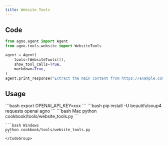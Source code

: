 ```yaml
---
title: Website Tools
---
```


## Code

```python cookbook/tools/website_tools.py
from agno.agent import Agent
from agno.tools.website import WebsiteTools

agent = Agent(
    tools=[WebsiteTools()],
    show_tool_calls=True,
    markdown=True,
)
agent.print_response("Extract the main content from https://example.com")
```

## Usage

<Steps>
  <Snippet file="create-venv-step.mdx" />

  <Step title="Set your API key">
    ```bash
    export OPENAI_API_KEY=xxx
    ```
  </Step>

  <Step title="Install libraries">
    ```bash
    pip install -U beautifulsoup4 requests openai agno
    ```
  </Step>

  <Step title="Run Agent">
    <CodeGroup>
    ```bash Mac
    python cookbook/tools/website_tools.py
    ```

    ```bash Windows
    python cookbook/tools/website_tools.py
    ```
    </CodeGroup>
  </Step>
</Steps>